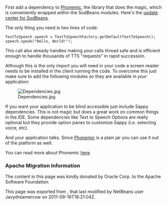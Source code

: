 <!--

    Licensed to the Apache Software Foundation (ASF) under one
    or more contributor license agreements.  See the NOTICE file
    distributed with this work for additional information
    regarding copyright ownership.  The ASF licenses this file
    to you under the Apache License, Version 2.0 (the
    "License"); you may not use this file except in compliance
    with the License.  You may obtain a copy of the License at

      http://www.apache.org/licenses/LICENSE-2.0

    Unless required by applicable law or agreed to in writing,
    software distributed under the License is distributed on an
    "AS IS" BASIS, WITHOUT WARRANTIES OR CONDITIONS OF ANY
    KIND, either express or implied.  See the License for the
    specific language governing permissions and limitations
    under the License.

-->
First add a dependency to [https://sourceforge.net/projects/phonemic/ Phonemic], the library that does the magic, which is conveniently wrapped within the SodBeans modules. Here's the [http://sodbeans.sourceforge.net/downloads/updates/sappy/updates.xml update center for SodBeans].

The only thing you need is two lines of code:
<pre>
TextToSpeech speech = TextToSpeechFactory.getDefaultTextToSpeech();
speech.speak("Hello, World!");
</pre>
This call also already handles making your calls thread safe and is efficient enough to handle thousands of TTS "requests" in rapid succession.

Although this is the only import you will need in your code a screen reader needs to be installed in the client running the code. To overcome this just make sure to add the following modules so they are available in your application:

[[File:Dependencies.jpg]]

If you want your application to be blind accessible just include Sappy dependencies. This is not magic but does a great work on common things in the IDE. Some dependencies like Text to Speech Options are really optional but they provide option panes to customize Sappy (i.e. selecting voice, etc).

And your application talks. Since [https://sourceforge.net/projects/phonemic/ Phonemic] is a plain jar you can use it out of the platform as well.

You can read more about Phonemic [https://sourceforge.net/apps/trac/phonemic/ here].

===Apache Migration Information===

The content in this page was kindly donated by Oracle Corp. to the
Apache Software Foundation.

This page was exported from , 
that last modified by NetBeans user Javydreamercsw 
on 2011-09-19T18:21:04Z.

